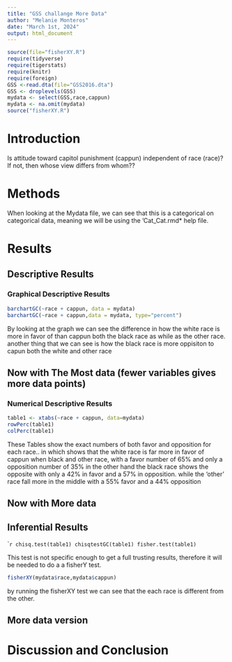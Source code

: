 ```yaml
---
title: "GSS challange More Data"
author: "Melanie Monteros"
date: "March 1st, 2024"
output: html_document
---
```








```r
source(file="fisherXY.R")
require(tidyverse)
require(tigerstats)
require(knitr)
require(foreign)
GSS <-read.dta(file="GSS2016.dta")
GSS <- droplevels(GSS)
mydata <- select(GSS,race,cappun)
mydata <- na.omit(mydata)
source("fisherXY.R")
```






# Introduction

<!--In this section you explain what you are trying to show.  Where did the data come from?  What is the research or other question you are trying to answer?.  If you skimp in this section expect to be marked down in your grade. Paint a picture of the project a couple of paragraphs is expected!-->

  Is attitude toward capitol punishment (cappun) independent of race (race)?
If not, then whose view differs from whom??


# Methods

<!--Decide on your methods:  use "variable analysis" or other appropriate descriptors.  Make sure to choose at least one graphical method and at least one numerical method. Discuss what data manipulations may be needed for example subsetting or other binning procedures and what sort of graphical displays and inferential tools will be used!-->

  When looking at the Mydata file, we can see that this is a categorical on categorical data, meaning we will be using the 'Cat_Cat.rmd* help file.



# Results

<!--Divide this section into two sub-sections:  One for your descriptive  results and one for your inferential results.!-->
  
## Descriptive Results


### Graphical Descriptive Results


<!--Graphical results here.  Make sure to show your code.  Provide appropriate labels for axes, giving units if possible, and provide a good title for the graph, too.  Use the graphical results to describe the patterns if any that exist in the data as focused toward the research question. Bottom line is to explain the features of the graph that are relevant to conforming or departing to what is expected by your null hypothesis !-->

```r
barchartGC(~race + cappun, data = mydata)
barchartGC(~race + cappun,data = mydata, type="percent")

```


  By looking at the graph we can see the difference in how the white race is more in favor of than cappun both the black race as while as the other race. another thing that we can see is how the black race is more oppisiton to capun both the white and other race



## Now with The Most data (fewer variables gives more data points)



### Numerical Descriptive Results

<!--Numerical results go here. Use the numerical results to describe the patterns if any that exist in the data as focused toward the research question!-->

```r
table1 <- xtabs(~race + cappun, data=mydata)
rowPerc(table1)
colPerc(table1)
```

  These Tables show the exact numbers of both favor and opposition for each race..
in which shows that the white race is far more in favor of cappun when black and other race, with a favor number of 65% and only a opposition number of 35% in the other hand the black race shows the opposite with only a 42% in favor and a 57% in opposition. while the 'other'
race fall more in the middle with a 55% favor and a 44% opposition

## Now with More data



## Inferential Results

<!--State hypothesis clearly.  Make sure your discussion of the inferential test covers all the aspects that the test output produces, such as test statistic, p-value etc.  Make a decision about the null hypothesis, explain the assumptions on which the selected test/procedure was based, and why the chosen procedure satisfys the assumptions and is appropriate to answer the research question!-->

````r
chisq.test(table1)
chisqtestGC(table1)
fisher.test(table1)
```

  This test is not specific enough  to get a full trusting results, therefore it will be needed to do a a fisherY test.
  
```r
fisherXY(mydata$race,mydata$cappun)
```
  
  by running the fisherXY test we can see that the each race is different from the other.
  

## More data version


# Discussion and Conclusion

<!--Discussion and conclusion here.  If you found a relationship be sure to consider whether the relationship occurs because one of the variavbles causes the other, or whether they perhasps are related for some other reason.  Watch the chapter 6 videos from the GeorgeTown videos collection.!-->
